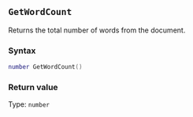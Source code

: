 ::: {.minipage data-latex="{\textwidth}"}
## `GetWordCount`

Returns the total number of words from the document.

### Syntax {-}

``` .lua
number GetWordCount()
```

### Return value {-}

Type: `number`
:::
